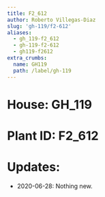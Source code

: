 ```yaml
---
title: F2_612
author: Roberto Villegas-Diaz
slug: 'gh-119/f2-612'
aliases:
  - gh_119-f2_612
  - gh-119-f2-612
  - gh119-f2612
extra_crumbs:
  name: GH119
  path: /label/gh-119
---
```


# **House**: GH_119
# **Plant ID**: F2_612
# **Updates**: 
 - 2020-06-28: Nothing new.
